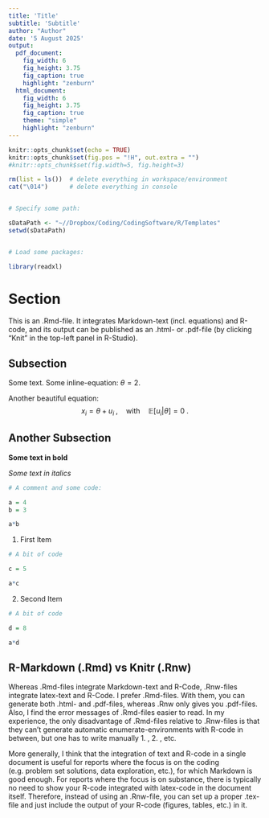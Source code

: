 ```yaml
---
title: 'Title'
subtitle: 'Subtitle'
author: "Author"
date: '5 August 2025'
output:
  pdf_document:
    fig_width: 6
    fig_height: 3.75
    fig_caption: true
    highlight: "zenburn"
  html_document:
    fig_width: 6
    fig_height: 3.75
    fig_caption: true
    theme: "simple"
    highlight: "zenburn"
---
```


<!-- 
This is a comment in the .Rmd-file. 
It won't be displayed when you publish ("Knit") the file to html or pdf.
-->


<!-- ----------------------------------------------------------------------- -->
<!-- SOME SETTINGS & NOTES -->
<!-- ----------------------------------------------------------------------- -->


```r
knitr::opts_chunk$set(echo = TRUE)
knitr::opts_chunk$set(fig.pos = "!H", out.extra = "")
#knitr::opts_chunk$set(fig.width=5, fig.height=3)
```

<!-- 
```{=html}
(this is a longer comment in the .Rmd-file)

Markdown notes:  

 https://rmarkdown.rstudio.com/authoring_basics.html
 https://medium.com/@delucmat/specify-latex-parameters-in-r-markdown-9804467caaf 

- can comment out text by highlighting and pressing cmd+shift+C

- cannot use itemize or enumerate and have well-indented R-chunks in-between. Then, need to use + or - or 1. (2., etc.) in front of sentences that need to be itemized, and indent R chunks properly (one more than the section where it should stand). This seems to be the cleanest way of dealing with lists + r-chunks. Note: need to have an empty line before and after 1., 2.
Alternative: just use latex-enumerate/itemize and do not care about indentation.

- set figure settings for single chunk as : {r ..., fig.height = 15*0.75, fig.width = 16*0.75} (important e.g. for multiple plots in one (e.g. patchwork package))

```
-->

<!-- 
Below we define some latex-settings (a new command in this case).
-->

\newcommand{\mean}{\mathbb{E}}

<!-- 
If you have a lot of such settings, it is best to write them in a separate file 
and store it as a .sty-file (latex-package), e.g. "mysettings.sty".
After that, you can add the following to your preamble (the very beginning of this document), 
say right after the line "date: ..." :

header-includes:
   - \usepackage{mysettings}
   
-->



<!-- ----------------------------------------------------------------------- -->
<!-- HERE THE DOCUMENT STARTS -->
<!-- ----------------------------------------------------------------------- -->


```r

rm(list = ls())  # delete everything in workspace/environment
cat("\014")      # delete everything in console


# Specify some path:

sDataPath <- "~//Dropbox/Coding/CodingSoftware/R/Templates"
setwd(sDataPath)


# Load some packages:

library(readxl)


```


# Section

This is an .Rmd-file. It integrates Markdown-text (incl. equations) and R-code, 
and its output can be published as an .html- or .pdf-file (by clicking "Knit" in the top-left panel in R-Studio).

## Subsection

Some text. Some inline-equation: $\theta=2$.

Another beautiful equation:
$$ x_i = \theta + u_i \; , \quad \text{with} \quad \mean[u_i|\theta]=0 \; .$$

## Another Subsection

**Some text in bold**

*Some text in italics*

```r

# A comment and some code:

a = 4
b = 3

a*b

```


1. First Item

```r

# A bit of code

c = 5

a*c

```


2. Second Item 

```r

# A bit of code

d = 8

a*d

```


## R-Markdown (.Rmd) vs Knitr (.Rnw)

Whereas .Rmd-files integrate Markdown-text and R-Code, .Rnw-files integrate latex-text and R-Code.
I prefer .Rmd-files. 
With them, you can generate both .html- and .pdf-files, whereas .Rnw only gives you .pdf-files.
Also, I find the error messages of .Rmd-files easier to read. 
In my experience, the only disadvantage of .Rmd-files relative to .Rnw-files is that they can't generate automatic enumerate-environments with R-code in between, but one has to write manually 1. , 2. , etc.

More generally, I think that the integration of text and R-code in a single document is useful for reports where the focus is on the coding (e.g. problem set solutions, data exploration, etc.), for which Markdown is good enough. 
For reports where the focus is on substance, there is typically no need to show your R-code integrated with latex-code in the document itself. Therefore, instead of using an .Rnw-file, you can set up a proper .tex-file and just include the output of your R-code (figures, tables, etc.) in it.

